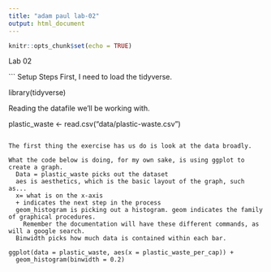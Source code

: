 ```yaml
---
title: "adam paul lab-02"
output: html_document
---
```


```r
knitr::opts_chunk$set(echo = TRUE)
```

Lab 02

``` Setup Steps
First, I need to load the tidyverse.

library(tidyverse)

Reading the datafile we'll be working with.

plastic_waste <- read.csv("data/plastic-waste.csv")


``` Exercises!

The first thing the exercise has us do is look at the data broadly.

What the code below is doing, for my own sake, is using ggplot to create a graph. 
  Data = plastic_waste picks out the dataset
  aes is aesthetics, which is the basic layout of the graph, such as...
  x= what is on the x-axis
  + indicates the next step in the process
  geom_histogram is picking out a histogram. geom indicates the family of graphical procedures.
    Remember the documentation will have these different commands, as will a google search.
  Binwidth picks how much data is contained within each bar.

ggplot(data = plastic_waste, aes(x = plastic_waste_per_cap)) +
  geom_histogram(binwidth = 0.2)


```